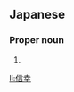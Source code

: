 ==Japanese==
{{ja-kanjitab|のぶ|ゆき}}

===Proper noun===
{{ja-pos|proper|のぶゆき}}

# {{given name|male|lang=ja|sort=のぶゆき}}

[[li:信幸]]